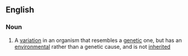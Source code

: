 ==English==

===Noun===
{{wikipedia}}
{{en-noun|phenocopies}}

#{{genetics}} A [[variation]] in an organism that resembles a [[genetic]] one, but has an [[environmental]] rather than a genetic cause, and is not [[inherited]]